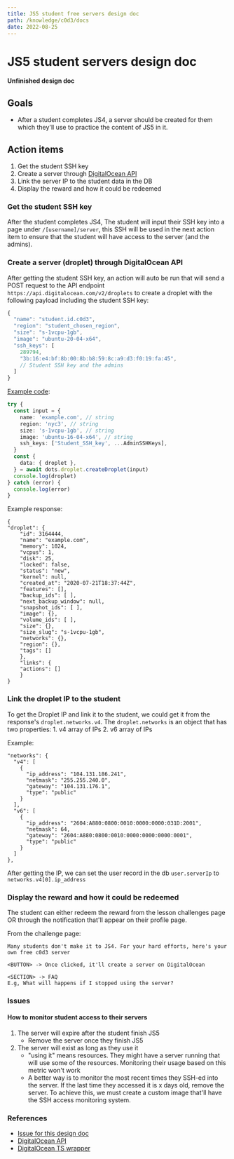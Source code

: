 ```yaml
---
title: JS5 student free servers design doc
path: /knowledge/c0d3/docs
date: 2022-08-25
---
```



<Layout>
<MarkdownWrapper>

# JS5 student servers design doc

**Unfinished design doc**

## Goals

- After a student completes JS4, a server should be created for them which they'll use to practice the content of JS5 in it.

## Action items

1. Get the student SSH key
2. Create a server through [DigitalOcean API](https://github.com/pjpimentel/dots)
3. Link the server IP to the student data in the DB
4. Display the reward and how it could be redeemed

### Get the student SSH key

After the student completes JS4, The student will input their SSH key into a page under `/[username]/server`, this SSH will be used in the next action item to ensure that the student will have access to the server (and the admins).

### Create a server (droplet) through DigitalOcean API

After getting the student SSH key, an action will auto be run that will send a POST request to the API endpoint `https://api.digitalocean.com/v2/droplets` to create a droplet with the following payload including the student SSH key:

```js
{
  "name": "student.id.c0d3",
  "region": "student_chosen_region",
  "size": "s-1vcpu-1gb",
  "image": "ubuntu-20-04-x64",
  "ssh_keys": [
    289794,
    "3b:16:e4:bf:8b:00:8b:b8:59:8c:a9:d3:f0:19:fa:45",
    // Student SSH key and the admins
  ]
}
```

[Example code](https://dots.pimentel.co/src/droplet/#create-droplet):

```ts
try {
  const input = {
    name: 'example.com', // string
    region: 'nyc3', // string
    size: 's-1vcpu-1gb', // string
    image: 'ubuntu-16-04-x64', // string
    ssh_keys: ['Student_SSH_key', ...AdminSSHKeys],
  }
  const {
    data: { droplet },
  } = await dots.droplet.createDroplet(input)
  console.log(droplet)
} catch (error) {
  console.log(error)
}
```

Example response:

```
{
"droplet": {
    "id": 3164444,
    "name": "example.com",
    "memory": 1024,
    "vcpus": 1,
    "disk": 25,
    "locked": false,
    "status": "new",
    "kernel": null,
    "created_at": "2020-07-21T18:37:44Z",
    "features": [],
    "backup_ids": [ ],
    "next_backup_window": null,
    "snapshot_ids": [ ],
    "image": {},
    "volume_ids": [ ],
    "size": {},
    "size_slug": "s-1vcpu-1gb",
    "networks": {},
    "region": {},
    "tags": []
    },
    "links": {
    "actions": []
    }
}
```

### Link the droplet IP to the student

To get the Droplet IP and link it to the student, we could get it from the response's `droplet.networks.v4`. The `droplet.networks` is an object that has two properties: 1. v4 array of IPs 2. v6 array of IPs

Example:

```
"networks": {
  "v4": [
    {
      "ip_address": "104.131.186.241",
      "netmask": "255.255.240.0",
      "gateway": "104.131.176.1",
      "type": "public"
    }
  ],
  "v6": [
    {
      "ip_address": "2604:A880:0800:0010:0000:0000:031D:2001",
      "netmask": 64,
      "gateway": "2604:A880:0800:0010:0000:0000:0000:0001",
      "type": "public"
    }
  ]
},
```

After getting the IP, we can set the user record in the db `user.serverIp` to `networks.v4[0].ip_address`

### Display the reward and how it could be redeemed

The student can either redeem the reward from the lesson challenges page OR through the notification that'll appear on their profile page.

From the challenge page:

```
Many students don't make it to JS4. For your hard efforts, here's your own free c0d3 server

<BUTTON> -> Once clicked, it'll create a server on DigitalOcean

<SECTION> -> FAQ
E.g, What will happens if I stopped using the server?
```

### Issues

#### How to monitor student access to their servers

1. The server will expire after the student finish JS5
    - Remove the server once they finish JS5
2. The server will exist as long as they use it
    - "using it" means resources. They might have a server running that will use some of the resources. Monitoring their usage based on this metric won't work
    - A better way is to monitor the most recent times they SSH-ed into the server. If the last time they accessed it is x days old, remove the server. To achieve this, we must create a custom image that'll have the SSH access monitoring system.
  
### References

- [Issue for this design doc](#1938)
- [DigitalOcean API](https://docs.digitalocean.com/reference/api/api-reference)
- [DigitalOcean TS wrapper](https://github.com/pjpimentel/dots)

</MarkdownWrapper>
</Layout>
